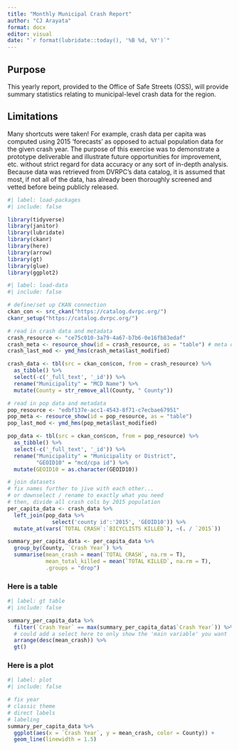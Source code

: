 ```yaml
---
title: "Monthly Municipal Crash Report"
author: "CJ Arayata"
format: docx
editor: visual
date: "`r format(lubridate::today(), '%B %d, %Y')`"
---
```



## Purpose

This yearly report, provided to the Office of Safe Streets (OSS), will provide summary statistics relating to municipal-level crash data for the region.

## Limitations

Many shortcuts were taken! For example, crash data per capita was computed using 2015 'forecasts' as opposed to actual population data for the given crash year. The purpose of this exercise was to demonstrate a prototype deliverable and illustrate future opportunities for improvement, etc. without strict regard for data accuracy or any sort of in-depth analysis. Because data was retrieved from DVRPC's data catalog, it is assumed that most, if not all of the data, has already been thoroughly screened and vetted before being publicly released.

```r
#| label: load-packages
#| include: false

library(tidyverse)
library(janitor)
library(lubridate)
library(ckanr)
library(here)
library(arrow)
library(gt)
library(glue)
library(ggplot2)
```

```r
#| label: load-data
#| include: false

# define/set up CKAN connection
ckan_con <- src_ckan("https://catalog.dvrpc.org/")
ckanr_setup("https://catalog.dvrpc.org/")

# read in crash data and metadata
crash_resource <- "ce75c010-3a79-4a67-b7b6-0e16fb83edaf"
crash_meta <- resource_show(id = crash_resource, as = "table") # meta data
crash_last_mod <- ymd_hms(crash_meta$last_modified)

crash_data <- tbl(src = ckan_con$con, from = crash_resource) %>% 
  as_tibble() %>% 
  select(-c('_full_text', '_id')) %>% 
  rename("Municipality" = "MCD Name") %>% 
  mutate(County = str_remove_all(County, " County"))

# read in pop data and metadata
pop_resource <- "edbf137e-acc1-4543-8f71-c7ecbae67951"
pop_meta <- resource_show(id = pop_resource, as = "table")
pop_last_mod <- ymd_hms(pop_meta$last_modified)

pop_data <- tbl(src = ckan_con$con, from = pop_resource) %>% 
  as_tibble() %>% 
  select(-c('_full_text', '_id')) %>% 
  rename("Municipality" = "Municipality or District",
         "GEOID10" = "mcd/cpa id") %>% 
  mutate(GEOID10 = as.character(GEOID10))

# join datasets
# fix names further to jive with each other...
# or downselect / rename to exactly what you need
# then, divide all crash cols by 2015 population
per_capita_data <- crash_data %>% 
  left_join(pop_data %>% 
              select('county id':'2015', 'GEOID10')) %>% 
  mutate_at(vars(`TOTAL CRASH`:`BICYCLISTS KILLED`), ~(. / `2015`))

summary_per_capita_data <- per_capita_data %>% 
  group_by(County, `Crash Year`) %>% 
  summarise(mean_crash = mean(`TOTAL CRASH`, na.rm = T),
            mean_total_killed = mean(`TOTAL KILLED`, na.rm = T),
            .groups = "drop")


```

### Here is a table

```r
#| label: gt table
#| include: false

summary_per_capita_data %>% 
  filter(`Crash Year` == max(summary_per_capita_data$`Crash Year`)) %>% 
  # could add a select here to only show the 'main variable' you want
  arrange(desc(mean_crash)) %>% 
  gt()
```

### Here is a plot

```r
#| label: plot
#| include: false

# fix year
# classic theme
# direct labels
# labeling
summary_per_capita_data %>% 
  ggplot(aes(x = `Crash Year`, y = mean_crash, color = County)) +
  geom_line(linewidth = 1.5)

```

